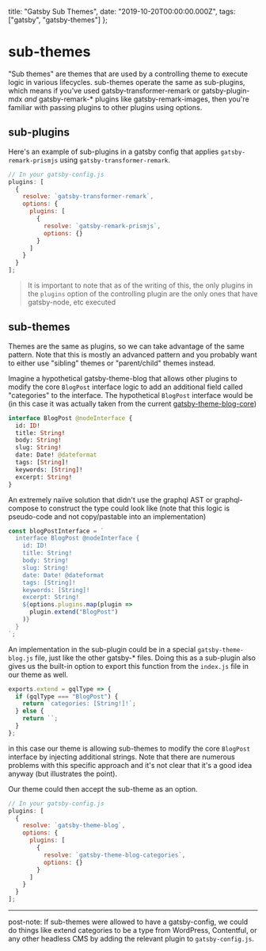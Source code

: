   title: "Gatsby Sub Themes",
  date: "2019-10-20T00:00:00.000Z",
  tags: ["gatsby", "gatsby-themes"]
};

# sub-themes

"Sub themes" are themes that are used by a controlling theme
to execute logic in various lifecycles. sub-themes operate
the same as sub-plugins, which means if you've used
gatsby-transformer-remark or gatsby-plugin-mdx _and_
gatsby-remark-\* plugins like gatsby-remark-images, then
you're familiar with passing plugins to other plugins using
options.

## sub-plugins

Here's an example of sub-plugins in a gatsby config that
applies `gatsby-remark-prismjs` using
`gatsby-transformer-remark`.

```js
// In your gatsby-config.js
plugins: [
  {
    resolve: `gatsby-transformer-remark`,
    options: {
      plugins: [
        {
          resolve: `gatsby-remark-prismjs`,
          options: {}
        }
      ]
    }
  }
];
```

> It is important to note that as of the writing of this,
> the only plugins in the `plugins` option of the
> controlling plugin are the only ones that have
> gatsby-node, etc executed

## sub-themes

Themes are the same as plugins, so we can take advantage of
the same pattern. Note that this is mostly an advanced
pattern and you probably want to either use "sibling" themes
or "parent/child" themes instead.

Imagine a hypothetical gatsby-theme-blog that allows other
plugins to modify the core `BlogPost` interface logic to add
an additional field called "categories" to the interface.
The hypothetical `BlogPost` interface would be (in this case
it was actually taken from the current
[gatsby-theme-blog-core](https://github.com/gatsbyjs/gatsby/blob/3d2f82d6909c5ed9621f232b9746cc0196d36193/packages/gatsby-theme-blog-core/gatsby-node.js#L48-L58))

```graphql
interface BlogPost @nodeInterface {
  id: ID!
  title: String!
  body: String!
  slug: String!
  date: Date! @dateformat
  tags: [String]!
  keywords: [String]!
  excerpt: String!
}
```

An extremely naiive solution that didn't use the graphql AST
or graphql-compose to construct the type could look like
(note that this logic is pseudo-code and not copy/pastable
into an implementation)

```js
const blogPostInterface = `
  interface BlogPost @nodeInterface {
    id: ID!
    title: String!
    body: String!
    slug: String!
    date: Date! @dateformat
    tags: [String]!
    keywords: [String]!
    excerpt: String!
    ${options.plugins.map(plugin =>
      plugin.extend("BlogPost")
    )}
  }
`;
```

An implementation in the sub-plugin could be in a special
`gatsby-theme-blog.js` file, just like the other gatsby-\*
files. Doing this as a sub-plugin also gives us the built-in
option to export this function from the `index.js` file in
our theme as well.

```js
exports.extend = gqlType => {
  if (gqlType === "BlogPost") {
    return `categories: [String!]!`;
  } else {
    return ``;
  }
};
```

in this case our theme is allowing sub-themes to modify the
core `BlogPost` interface by injecting additional strings.
Note that there are numerous problems with this specific
approach and it's not clear that it's a good idea anyway
(but illustrates the point).

Our theme could then accept the sub-theme as an option.

```js
// In your gatsby-config.js
plugins: [
  {
    resolve: `gatsby-theme-blog`,
    options: {
      plugins: [
        {
          resolve: `gatsby-theme-blog-categories`,
          options: {}
        }
      ]
    }
  }
];
```

---

post-note: If sub-themes were allowed to have a
gatsby-config, we could do things like extend categories to
be a type from WordPress, Contentful, or any other headless
CMS by adding the relevant plugin to `gatsby-config.js`.
